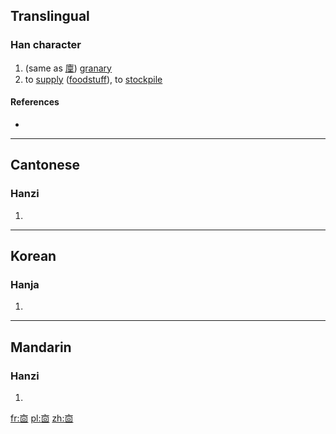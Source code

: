 ==Translingual==

===Han character===
{{Han char|rn=8|rad=亠|as=06|sn=8|four=|canj=卜田口 (YWR)|ids=⿱[[亠]][[回]]}}

# (same as [[廩]]) [[granary]]
# to [[supply]] ([[foodstuff]]), to [[stockpile]]

====References====
* {{Han ref|kx=0089.010|hdz=10284.070|uh=342D|ud=13357}}

----

==Cantonese==

===Hanzi===
{{yue-hanzi|jyut=[[lam5]]|y=lam5}}

# {{defn|lang=yue|sort=亠06}}

----

==Korean==

===Hanja===
{{ko-hanja|hangeul=름|rv=reum|mr=rŭm|y=rum|eumhun=곳집|ehrv=gotjip|ehmr=kotchip|ehy=koscip}}
{{ko-hanja|hangeul=늠|rv=neum|mr=nŭm|y=<sup>r</sup>num|eumhun=곳집|ehrv=gotjip|ehmr=kotchip|ehy=koscip}}

# {{defn|lang=ko|sort=亠06}}

----

==Mandarin==

===Hanzi===
{{cmn-hanzi|pin=[[lǐn]] ([[lin3]])|wg=lin<sup>3</sup>}}

# {{defn|lang=cmn|sort=亠06}}

[[fr:㐭]]
[[pl:㐭]]
[[zh:㐭]]